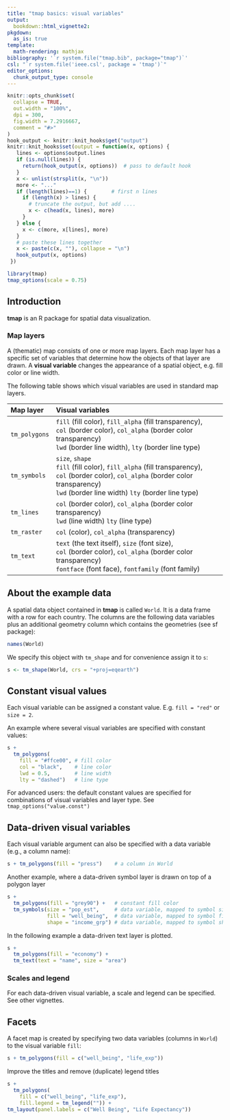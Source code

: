```yaml
---
title: "tmap basics: visual variables"
output: 
  bookdown::html_vignette2:
pkgdown:
  as_is: true
template:
  math-rendering: mathjax
bibliography: '`r system.file("tmap.bib", package="tmap")`'
csl: "`r system.file('ieee.csl', package = 'tmap')`"
editor_options: 
  chunk_output_type: console
---
```


```r
knitr::opts_chunk$set(
  collapse = TRUE,
  out.width = "100%",
  dpi = 300,
  fig.width = 7.2916667,
  comment = "#>"
)
hook_output <- knitr::knit_hooks$get("output")
knitr::knit_hooks$set(output = function(x, options) {
   lines <- options$output.lines
   if (is.null(lines)) {
     return(hook_output(x, options))  # pass to default hook
   }
   x <- unlist(strsplit(x, "\n"))
   more <- "..."
   if (length(lines)==1) {        # first n lines
     if (length(x) > lines) {
       # truncate the output, but add ....
       x <- c(head(x, lines), more)
     }
   } else {
     x <- c(more, x[lines], more)
   }
   # paste these lines together
   x <- paste(c(x, ""), collapse = "\n")
   hook_output(x, options)
 })

```


```r
library(tmap)
tmap_options(scale = 0.75)
```

## Introduction

**tmap** is an R package for spatial data visualization.

### Map layers

A (thematic) map consists of one or more map layers. Each map layer has a specific set of variables that determine how the objects of that layer are drawn. A **visual variable**
changes the appearance of a spatial object, e.g. fill color or line width.

The following table shows which visual variables are used in standard map layers.

|Map layer		|Visual variables				|
|:--------------|:--------------------------------------------------------------|
|`tm_polygons`	|`fill` (fill color), `fill_alpha` (fill transparency), <br> `col` (border color), `col_alpha` (border color transparency) <br> `lwd` (border line width), `lty` (border line type)	|
|`tm_symbols` |`size`, `shape` <br> `fill` (fill color), `fill_alpha` (fill transparency), <br> `col` (border color), `col_alpha` (border color transparency) <br> `lwd` (border line width) `lty` (border line type) |
|`tm_lines`		|`col` (border color), `col_alpha` (border color transparency) <br> `lwd` (line width) `lty` (line type) |
|`tm_raster`	|`col` (color),	`col_alpha` (transparency)							|
|`tm_text`	|`text` (the text itself), `size` (font size), <br> `col` (border color), `col_alpha` (border color transparency) <br> `fontface` (font face), `fontfamily` (font family) |

## About the example data

A spatial data object contained in **tmap** is called `World`. It is a data frame with a row for each country. The columns are the following data variables plus an additional geometry column which contains the geometries (see sf package):

```r
names(World)
```

We specify this object with `tm_shape`
<!-- (see other vignette)-->
and for convenience assign it to `s`: 

```r
s <- tm_shape(World, crs = "+proj=eqearth")

```

## Constant visual values

Each visual variable can be assigned a constant value. E.g. `fill = "red"` or `size = 2`.

An example where several visual variables are specified with constant values:

```r
s + 
  tm_polygons(
    fill = "#ffce00", # fill color
    col = "black",    # line color
    lwd = 0.5,        # line width
    lty = "dashed")   # line type
```

For advanced users: the default constant values are specified for combinations of visual variables and layer type. See `tmap_options("value.const")`



## Data-driven visual variables

Each visual variable argument can also be specified with a data variable (e.g., a column name):

```r
s + tm_polygons(fill = "press")    # a column in World
```

Another example, where a data-driven symbol layer is drawn on top of a polygon layer

```r
s + 
  tm_polygons(fill = "grey90") +   # constant fill color 
  tm_symbols(size = "pop_est",     # data variable, mapped to symbol size
  		     fill = "well_being",  # data variable, mapped to symbol fill color
  		     shape = "income_grp") # data variable, mapped to symbol shape

```

In the following example a data-driven text layer is plotted.

```r
s + 
  tm_polygons(fill = "economy") +
  tm_text(text = "name", size = "area")
```

### Scales and legend

For each data-driven visual variable, a scale and legend can be specified. See other vignettes.

## Facets

A facet map is created by specifying two data variables (columns in `World`) to the visual variable `fill`:

```r
s + tm_polygons(fill = c("well_being", "life_exp")) 
```

Improve the titles and remove (duplicate) legend titles

```r
s + 
  tm_polygons(
    fill = c("well_being", "life_exp"),
    fill.legend = tm_legend("")) +
tm_layout(panel.labels = c("Well Being", "Life Expectancy"))
```
